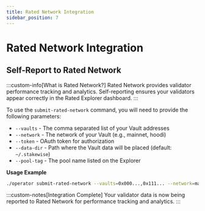 ```yaml
---
title: Rated Network Integration
sidebar_position: 7
---
```



# Rated Network Integration

## Self-Report to Rated Network

:::custom-info[What is Rated Network?]
Rated Network provides validator performance tracking and analytics. Self-reporting ensures your validators appear correctly in the Rated Explorer dashboard.
:::

To use the `submit-rated-network` command, you will need to provide the following parameters:

- `--vaults` - The comma separated list of your Vault addresses
- `--network` - The network of your Vault (e.g., mainnet, hoodi)
- `--token` - OAuth token for authorization
- `--data-dir` - Path where the Vault data will be placed (default: `~/.stakewise`)
- `--pool-tag` - The pool name listed on the Explorer

**Usage Example**
```bash
./operator submit-rated-network --vaults=0x000...,0x111... --network=mainnet --pool-tag=my-pool --token=your-oauth-token --data-dir=/data
```

:::custom-notes[Integration Complete]
Your validator data is now being reported to Rated Network for performance tracking and analytics.
:::
